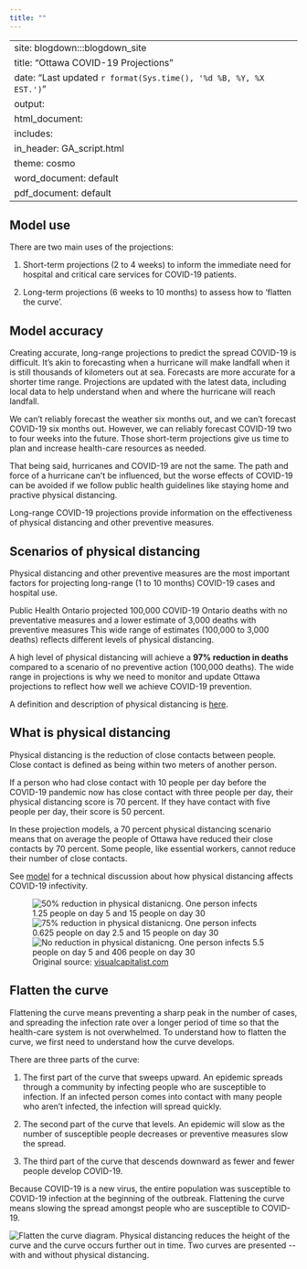```yaml
---
title: ""
---
```


---
site: blogdown:::blogdown_site
title: "Ottawa COVID-19 Projections"
date: "Last updated `r format(Sys.time(), '%d %B, %Y, %X EST.')`"
output:
  html_document:
    includes:
       in_header: GA_script.html
    theme: cosmo
  word_document: default
  pdf_document: default
---
## Model use 

There are two main uses of the projections:

1) Short-term projections (2 to 4 weeks) to inform the immediate need for hospital and critical care services for COVID-19 patients. 

2) Long-term projections (6 weeks to 10 months) to assess how to 'flatten the curve'.  

## Model accuracy 

Creating accurate, long-range projections to predict the spread COVID-19 is difficult. It's akin to forecasting when a hurricane will make landfall when it is still thousands of kilometers out at sea. Forecasts are more accurate for a shorter time range. Projections are updated with the latest data, including local data to help understand when and where the hurricane will reach landfall.  

We can't reliably forecast the weather six months out, and we can't forecast COVID-19 six months out. However, we can reliably forecast COVID-19 two to four weeks into the future. Those short-term projections give us time to plan and increase health-care resources as needed. 

That being said, hurricanes and COVID-19 are not the same. The path and force of a hurricane can't be influenced, but the worse effects of COVID-19 can be avoided if we follow public health guidelines like staying home and practive physical distancing.  

Long-range COVID-19 projections provide information on the effectiveness of physical distancing and other preventive measures. 

## Scenarios of physical distancing 

Physical distancing and other preventive measures are the most important factors for projecting long-range (1 to 10 months) COVID-19 cases and hospital use.  

Public Health Ontario projected 100,000 COVID-19 Ontario deaths with no preventative measures and a lower estimate of 3,000 deaths with preventive measures This wide range of estimates (100,000 to 3,000 deaths) reflects different levels of physical distancing.  

A high level of physical distancing will achieve a **97% reduction in deaths** compared to a scenario of no preventive action (100,000 deaths). The wide range in projections is why we need to monitor and update Ottawa projections to reflect how well we achieve COVID-19 prevention. 

 
A definition and description of physical distancing is [here](/more). 


## What is physical distancing {#distancing}

Physical distancing is the reduction of close contacts between people. Close contact is defined as being within two meters of another person.  

If a person who had close contact with 10 people per day before the COVID-19 pandemic now has close contact with three people per day, their physical distancing score is 70 percent. If they have contact with five people per day, their score is 50 percent.   

In these projection models, a 70 percent physical distancing scenario means that on average the people of Ottawa have reduced their close contacts by 70 percent. Some people, like essential workers, cannot reduce their number of close contacts.

See [model](/model) for a technical discussion about how physical distancing affects COVID-19 infectivity.

<div class="more-info-images">
<figure>
<img src="/images/176989- infographic 50 percent.png"
  alt="50% reduction in physical distanicng. One person infects 1.25 people on day 5 and 15 people on day 30" />
<img src="/images/176989- infographic 75 percent.png"
  alt="75% reduction in physical distanicng. One person infects 0.625 people on day 2.5 and 15 people on day 30" />
<img src="/images/176989- infographic No.png"
  alt="No reduction in physical distanicng. One person infects 5.5 people on day 5 and 406 people on day 30"/>
<figcaption>
  Original source: [visualcapitalist.com](https://www.visualcapitalist.com/the-math-behind-social-distancing/)
</figure>
</figccaption>
</div>


## Flatten the curve {#flatten-curve}

Flattening the curve means preventing a sharp peak in the number of cases, and spreading the infection rate over a longer period of time so that the health-care system is not overwhelmed. To understand how to flatten the curve, we first need to understand how the curve develops.  

There are three parts of the curve:  

1) The first part of the curve that sweeps upward. An epidemic spreads through a community by infecting people who are susceptible to infection. If an infected person comes into contact with many people who aren’t infected, the infection will spread quickly. 

2) The second part of the curve that levels. An epidemic will slow as the number of susceptible people decreases or preventive measures slow the spread. 

3) The third part of the curve that descends downward as fewer and fewer people develop COVID-19. 

Because COVID-19 is a new virus, the entire population was susceptible to COVID-19 infection at the beginning of the outbreak. Flattening the curve means slowing the spread amongst people who are susceptible to COVID-19.

<div class="more-info-images">
<img 
    src="/images/flatten-curve.png"
    alt="Flatten the curve diagram. Physical distancing reduces the height of the curve and the curve occurs further out in time. Two curves are presented -- with and without physical distancing."/>
</div>